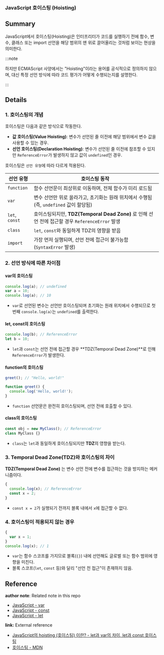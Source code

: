 ### JavaScript 호이스팅 (Hoisting)

## Summary

JavaScript에서 호이스팅(Hoisting)은 인터프리터가 코드를 실행하기 전에 함수, 변수, 클래스 또는 import 선언을 해당 범위의 맨 위로 끌어올리는 것처럼 보이는 현상을 의미한다.

:::note 

하지만 ECMAScript 사양에서는 "Hoisting"이라는 용어를 공식적으로 정의하지 않으며, 대신 특정 선언 방식에 따라 코드 평가가 어떻게 수행되는지를 설명한다. 

:::

## Details

### 1. 호이스팅의 개념

호이스팅은 다음과 같은 방식으로 작동한다.

- **값 호이스팅(Value Hoisting)**: 변수가 선언된 줄 이전에 해당 범위에서 변수 값을 사용할 수 있는 경우.
- **선언 호이스팅(Declaration Hoisting)**: 변수가 선언된 줄 이전에 참조할 수 있지만 `ReferenceError`가 발생하지 않고 값이 `undefined`인 경우.

호이스팅은 `선언 유형`에 따라 다르게 적용된다.

| 선언 유형 | 호이스팅 동작 |
| --- | --- |
| `function` | 함수 선언문이 최상위로 이동하며, 전체 함수가 미리 로드됨 |
| `var` | 변수 선언만 위로 올라가고, 초기화는 원래 위치에서 수행됨 (즉, `undefined` 값이 할당됨) |
| `let`, `const` | 호이스팅되지만, **TDZ(Temporal Dead Zone)** 로 인해 선언 전에 접근할 경우 `ReferenceError` 발생 |
| `class` | `let`, `const`와 동일하게 TDZ의 영향을 받음 |
| `import` | 가장 먼저 실행되며, 선언 전에 접근이 불가능함 (`SyntaxError` 발생) |

### 2. 선언 방식에 따른 차이점

#### **var의 호이스팅**

```js
console.log(a); // undefined
var a = 10;
console.log(a); // 10
```

- `var`로 선언된 변수는 선언만 호이스팅되며 초기화는 원래 위치에서 수행되므로 첫 번째 `console.log(a)`는 `undefined`를 출력한다.

#### **let, const의 호이스팅**

```js
console.log(b); // ReferenceError
let b = 10;
```

- `let`과 `const`는 선언 전에 접근할 경우 **TDZ(Temporal Dead Zone)**로 인해 `ReferenceError`가 발생한다.

#### **function의 호이스팅**

```js
greet(); // "Hello, world!"

function greet() {
  console.log('Hello, world!');
}
```

- `function` 선언문은 완전히 호이스팅되며, 선언 전에 호출할 수 있다.

#### **class의 호이스팅**

```js
const obj = new MyClass(); // ReferenceError
class MyClass {}
```

- `class`는 `let`과 동일하게 호이스팅되지만 **TDZ**의 영향을 받는다.

### 3. Temporal Dead Zone(TDZ)와 호이스팅의 차이

**TDZ(Temporal Dead Zone)** 는 변수 선언 전에 변수를 접근하는 것을 방지하는 메커니즘이다.

```js
{
  console.log(x); // ReferenceError
  const x = 2;
}
```

- `const x = 2`가 실행되기 전까지 블록 내에서 `x`에 접근할 수 없다.

### 4. 호이스팅이 적용되지 않는 경우

```js
{
  var x = 1;
}
console.log(x); // 1
```

- `var`는 함수 스코프를 가지므로 블록(`{}`) 내에 선언해도 글로벌 또는 함수 범위에 영향을 미친다.
- 블록 스코프(`let`, `const` 등)와 달리 "선언 전 접근"이 존재하지 않음.

## Reference

**author note**: Related note in this repo

- [JavaScript - var](./Var.md)
- [JavaScript - const](./Const.md)
- [JavaScript - let](./Let.md)

**link:** External reference

- [JavaScript의 hoisting (호이스팅) 이란? - let과 var의 차이, let과 const 호이스팅](https://dev-ellachoi.tistory.com/1)
- [호이스팅 - MDN](https://developer.mozilla.org/ko/docs/Glossary/Hoisting)
